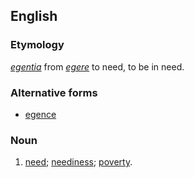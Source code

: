 ==English==

===Etymology===
{{etyl|la|en}} ''[[egentia]]'' from ''[[egere]]'' to need, to be in need.

===Alternative forms===
* [[egence]]

===Noun===
{{en-noun|-}}

# {{context|obsolete|lang=en}} [[need]]; [[neediness]]; [[poverty]].